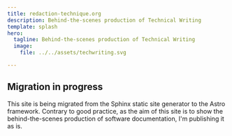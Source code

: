 ```yaml
---
title: redaction-technique.org
description: Behind-the-scenes production of Technical Writing
template: splash
hero:
  tagline: Behind-the-scenes production of Technical Writing
  image:
    file: ../../assets/techwriting.svg

---
```



<CardGrid stagger>
<LinkCard
	title="About"
	href="/en/about-this-blog/"
	description="This blog migrates to the Astro framework, on a GitHub branch with a hectic history."
/>

</CardGrid>

## Migration in progress

<CardGrid stagger>
	<Card title="This site is under construction" icon="pencil">
		This site is being migrated from the Sphinx static site generator to the Astro framework. Contrary to good practice, as the aim of this site is to show the behind-the-scenes production of software documentation, I'm publishing it as is.
	</Card>
</CardGrid>
